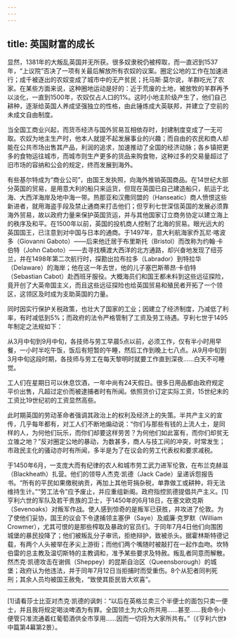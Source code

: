 ```yaml
---
---
---
```

title: 英国财富的成长
---




显然，1381年的大叛乱英国并无所获。很多奴隶税仍被榨取，而一直迟到1537年，“上议院”否决了一项有关最后解放所有农奴的议案。圈定公地的工作在加速进行；成千被逐出的农奴变成了城市中的无产贫民；托马斯·莫尔说，羊群吃光了农家。在某些方面来说，这种圈地运动是好的：近于荒废的土地，被放牧的羊群再予以淡化，一直到1500年，农奴仅占人口的1%。这时小地主阶级产生了，他们自己耕种，逐渐给英国人养成坚强独立的性格，由此锤炼成大英联邦，并建立了空前的未成文自由制度。

当全国工商业兴起，而货币经济与国外贸易互相依存时，封建制度变成了一无可取。农奴为地主生产时，他本人就提不起发展事业的兴趣；而自由的农民和商人却能在公共市场出售其产品，利润的追求，加速推动了全国的经济动脉；各乡镇把更多的食物运往城市，而城市则生产更多的货品来购食物，这种过多的交易量超过了旧市场的容纳和公会的规定，终而发展到海外。

有些基尔特成为“商业公司”，由国王发执照，向海外推销英国商品。在14世纪大部分英国的贸易，是用意大利的船只来运货，但现在英国已自己建造船只，航运于北海、大西洋海岸及地中海一带。热那亚和汉撒同盟的（Hanseatic）商人愤恨这些新进者，就用海盗手段及禁止通商来打击他们；但亨利七世深信英国的发展必须靠海外贸易，故以政府力量来保护英国货运，并与其他国家订立商务协定以建立海上的秩序及和平。在1500年以前，英国的投机商人控制了北海的贸易。眼光远大的英国国王，已注意到对中国与日本的通商。于1497年，意大利航海家乔瓦尼·喀波多（Giovanni Gaboto）——后来他迁居于布里斯托（Bristol）而改称为约翰·卡伯特（John Caboto）——去寻找横渡大西洋的北方通路，却兴奋地发现了纽芬兰，并在1498年第二次航行时，探勘出拉布拉多（Labrador）到特拉华（Delaware）的海岸；他在这一年去世，他的儿子塞巴斯蒂昂·卡伯特（Sebastian Cabot）赴西班牙服役。大概海员们和国王都未料到这些远征探险，竟开创了大英帝国主义，而且这些远征探险也给英国贸易和殖民者开拓了一个领区，这领区及时成为支助英国的力量。

同时因实行保护关税政策，也壮大了国家的工业；因建立了经济制度，乃减低了利率，有时减低到5%；而政府的法令严格管制了工资及劳工待遇。亨利七世于1495年制定之法规如下：

从3月中旬到9月中旬，各技师与劳工早晨5点以前，必须工作，仅有半小时用早餐，一小时半吃午饭，饭后有短暂的午睡，然后工作到晚上七八点。从9月中旬到3月中旬这段时期，各技师与劳工在每天黎明时就要工作直到深夜……白天不可睡觉。



工人们在星期日可以休息饮酒，一年中尚有24天假日。很多日用品都由政府规定平价出售，凡超过定价而被逮捕者时有所闻。依照货价订定实际工资，15世纪末的工资比19世纪初的工资显然高些。

此时期英国的劳动革命者强调其政治上的权利及经济上的失策。半共产主义的宣传，几乎每年都有，对工人们不断地煽动说：“你们与那些有钱的上流人士，是同样的人，为何他们玩乐，而你们却要这样劳苦？为何他们如此富有，而你们却贫无立锥之地？”反对圈定公地的暴动，为数甚多，商人与技工间的冲突，时常发生；市政民主化的骚动亦时有所闻，多半是为了在议会的劳工代表权和要求减税。

于1450年6月，一支庞大而有纪律的农人和城市劳工武力进军伦敦，在布兰克赫滋（Blackheath）扎营。他们的领导人杰克·凯德（Jack Cade）呈递诉怨报告书。“所有的平民如果缴税纳贡，再加上其他苛捐杂税，单靠做工或耕种，将无法维持生计。”“劳工法令”应予废止，并应重组新阁。政府指控凯德提倡共产主义。[1]亨利六世的军队及若干贵族的卫士，于1450年的6月18日，在塞文欧克斯（Sevenoaks）对叛军作战。使人感到惊奇的是叛军已获胜，并攻进了伦敦。为了使他们妥协，国王的议会下令逮捕领主塞伊（Saye）及威廉·克罗默（William Crowmer），尤其可恨的是那些榨取及暴政的官员们。于同年7月4日他们向围困城堡的暴民投降了；他们被叛乱分子审讯，拒绝辩护，致被杀头。据霍林斯特德记载，有两个人头被举在矛尖上游街；而他们两个嘴随时被敲打在一起作血吻。坎特伯雷的总主教及温切斯特的主教调和，准予某些要求及特赦。叛乱者同意而解散。然杰克·凯德攻击在谢佩（Sheppey）的昆斯自治区（Queensborough）的城堡；政府认为他违法，并于同年7月12日当拒捕时而受重伤。8个从犯者同判死刑；其余人员均被国王赦免，“致使其臣民皆大欢喜”。



* * *



[1]请看莎士比亚对杰克·凯德的讽刺：“以后在英格兰卖三个半便士的面包只卖一便士，并且我将规定喝淡啤酒为有罪。全国领土为大众所共用……甚至……我命令小便管只准流通着红葡萄酒供全市享用……因而一切将为大家所共有。”（《亨利六世》中篇第4幕第2景）。